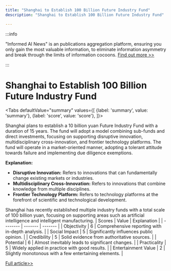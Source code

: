 ```yaml
---
title: "Shanghai to Establish 100 Billion Future Industry Fund"
description: "Shanghai to Establish 100 Billion Future Industry Fund"

---
```



:::info

"Informed AI News" is an publications aggregation platform, ensuring you only gain the most valuable information, to eliminate information asymmetry and break through the limits of information cocoons.  [Find out more >>](/)

:::

# Shanghai to Establish 100 Billion Future Industry Fund


<Tabs
	defaultValue="summary"
	values={[
	{label: 'summary', value: 'summary'},
	{label: 'score', value: 'score'},
]}>
<TabItem value="summary">


Shanghai plans to establish a 10 billion yuan Future Industry Fund with a duration of 15 years. The fund will adopt a model combining sub-funds and direct investments, focusing on supporting disruptive innovation, multidisciplinary cross-innovation, and frontier technology platforms. The fund will operate in a market-oriented manner, adopting a tolerant attitude towards failure and implementing due diligence exemptions.

**Explanation:**
- **Disruptive Innovation:** Refers to innovations that can fundamentally change existing markets or industries.
- **Multidisciplinary Cross-Innovation:** Refers to innovations that combine knowledge from multiple disciplines.
- **Frontier Technology Platform:** Refers to technology platforms at the forefront of scientific and technological development.

Shanghai has recently established multiple industry funds with a total scale of 100 billion yuan, focusing on supporting areas such as artificial intelligence and intelligent manufacturing.
</TabItem>
<TabItem value="score">
	| Scores     | Value   | Explanation |
	| -------- | ------- | ------- |
	| Objectivity  | 6    | Comprehensive reporting with in-depth analysis.    |
	| Social Impact | 5     | Significantly influences public opinion.    |
	| Credibility    | 5    | Solid evidence from authoritative sources.    |
	| Potential    | 6    | Almost inevitably leads to significant changes.    |
	| Practicality    | 5    | Widely applied in practice with good results.    |
	| Entertainment Value    | 2    | Slightly monotonous with a few entertaining elements.    |
</TabItem>
</Tabs>

[Full article>>](https://readhub.cn/topic/8cgajfvdgGa)
